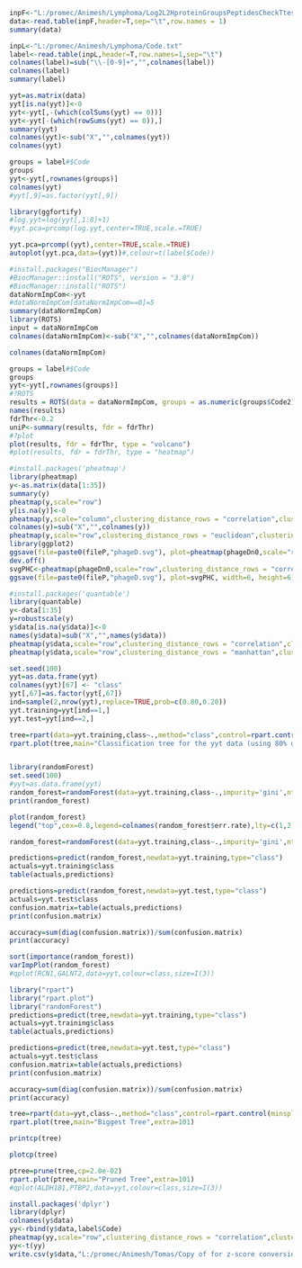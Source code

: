 ```r
inpF<-"L:/promec/Animesh/Lymphoma/Log2L2HproteinGroupsPeptidesCheckTtestThr1p5FCPV5pFasta.txt"
data<-read.table(inpF,header=T,sep="\t",row.names = 1)
summary(data)
```

```r
inpL<-"L:/promec/Animesh/Lymphoma/Code.txt"
label<-read.table(inpL,header=T,row.names=1,sep="\t")
colnames(label)=sub("\\-[0-9]+","",colnames(label))
colnames(label)
summary(label)
```

```r
yyt=as.matrix(data)
yyt[is.na(yyt)]<-0
yyt<-yyt[,-(which(colSums(yyt) == 0))] 
yyt<-yyt[-(which(rowSums(yyt) == 0)),] 
summary(yyt)
colnames(yyt)<-sub("X","",colnames(yyt))
colnames(yyt)

groups = label#$Code
groups
yyt<-yyt[,rownames(groups)]
colnames(yyt)
#yyt[,9]=as.factor(yyt[,9])
```

```r
library(ggfortify)
#log.yyt=log(yyt[,1:8]+1)
#yyt.pca=prcomp(log.yyt,center=TRUE,scale.=TRUE) 

yyt.pca=prcomp((yyt),center=TRUE,scale.=TRUE) 
autoplot(yyt.pca,data=(yyt))#,colour=t(label$Code))
```

```r
#install.packages("BiocManager")
#BiocManager::install("ROTS", version = "3.8")
#BiocManager::install("ROTS")
dataNormImpCom<-yyt
#dataNormImpCom[dataNormImpCom==0]=5
summary(dataNormImpCom)
library(ROTS)
input = dataNormImpCom
colnames(dataNormImpCom)<-sub("X","",colnames(dataNormImpCom))

colnames(dataNormImpCom)

groups = label#$Code
groups
yyt<-yyt[,rownames(groups)]
#?ROTS
results = ROTS(data = dataNormImpCom, groups = as.numeric(groups$Code2) , B = 250 , K = 1000 , seed = 42)
names(results) 
fdrThr<-0.2
uniP<-summary(results, fdr = fdrThr)
#?plot
plot(results, fdr = fdrThr, type = "volcano")
#plot(results, fdr = fdrThr, type = "heatmap")
```



```r
#install.packages('pheatmap')
library(pheatmap)
y<-as.matrix(data[1:35])
summary(y)
pheatmap(y,scale="row")
y[is.na(y)]<-0
pheatmap(y,scale="column",clustering_distance_rows = "correlation",clustering_distance_cols = "correlation")
colnames(y)=sub("X","",colnames(y))
pheatmap(y,scale="row",clustering_distance_rows = "euclidean",clustering_distance_cols = "manhattan",annotation_col = label)
library(ggplot2)
ggsave(file=paste0(fileP,"phageD.svg"), plot=pheatmap(phageDn0,scale="row",clustering_distance_rows = "correlation",clustering_distance_cols = "correlation",fontsize_row=6,annotation_col = label), width=6, height=6)
dev.off()
svgPHC<-pheatmap(phageDn0,scale="row",clustering_distance_rows = "correlation",clustering_distance_cols = "correlation",fontsize_row=6,annotation_col = label)
ggsave(file=paste0(fileP,"phageD.svg"), plot=svgPHC, width=6, height=6)
```

```r
#install.packages('quantable')
library(quantable)
y<-data[1:35]
y=robustscale(y)
y$data[is.na(y$data)]<-0
names(y$data)=sub("X","",names(y$data))
pheatmap(y$data,scale="row",clustering_distance_rows = "correlation",clustering_distance_cols = "correlation",fontsize_row=6)
pheatmap(y$data,scale="row",clustering_distance_rows = "manhattan",clustering_distance_cols = "manhattan",fontsize_row=6,annotation_col = label)
```

```r
set.seed(100)
yyt=as.data.frame(yyt)
colnames(yyt)[67] <- "class"
yyt[,67]=as.factor(yyt[,67])
ind=sample(2,nrow(yyt),replace=TRUE,prob=c(0.80,0.20))
yyt.training=yyt[ind==1,]
yyt.test=yyt[ind==2,]

tree=rpart(data=yyt.training,class~.,method="class",control=rpart.control(minsplit=10,minbucket=5),parms=list(split="information"))
rpart.plot(tree,main="Classification tree for the yyt data (using 80% of data as training set)",extra=101)


library(randomForest)
set.seed(100)
#yyt=as.data.frame(yyt)
random_forest=randomForest(data=yyt.training,class~.,impurity='gini',ntree=200,replace=TRUE)
print(random_forest)

plot(random_forest)
legend("top",cex=0.8,legend=colnames(random_forest$err.rate),lty=c(1,2,3),col=c(1,2,3),horiz=T)

random_forest=randomForest(data=yyt.training,class~.,impurity='gini',ntree=25,replace=TRUE)

predictions=predict(random_forest,newdata=yyt.training,type="class")
actuals=yyt.training$class
table(actuals,predictions)

predictions=predict(random_forest,newdata=yyt.test,type="class")
actuals=yyt.test$class
confusion.matrix=table(actuals,predictions)
print(confusion.matrix)

accuracy=sum(diag(confusion.matrix))/sum(confusion.matrix)
print(accuracy)

sort(importance(random_forest))
varImpPlot(random_forest)
#qplot(RCN1,GALNT2,data=yyt,colour=class,size=I(3))
```

```r
library("rpart")
library("rpart.plot")
library("randomForest")
predictions=predict(tree,newdata=yyt.training,type="class")
actuals=yyt.training$class
table(actuals,predictions)

predictions=predict(tree,newdata=yyt.test,type="class")
actuals=yyt.test$class
confusion.matrix=table(actuals,predictions)
print(confusion.matrix)

accuracy=sum(diag(confusion.matrix))/sum(confusion.matrix)
print(accuracy)

tree=rpart(data=yyt,class~.,method="class",control=rpart.control(minsplit=1,minbucket=1,cp=0.000001),parms=list(split="information"))
rpart.plot(tree,main="Biggest Tree",extra=101)

printcp(tree)

plotcp(tree)

ptree=prune(tree,cp=2.0e-02)
rpart.plot(ptree,main="Pruned Tree",extra=101)
#qplot(ALDH1B1,PTBP2,data=yyt,colour=class,size=I(3))
```





```r
install.packages('dplyr')
library(dplyr)
colnames(y$data)
yy<-rbind(y$data,label$Code)
pheatmap(yy,scale="row",clustering_distance_rows = "correlation",clustering_distance_cols = "correlation",fontsize_row=6)
yy<-t(yy)
write.csv(y$data,"L:/promec/Animesh/Tomas/Copy of for z-score conversion (003).csv")
```

